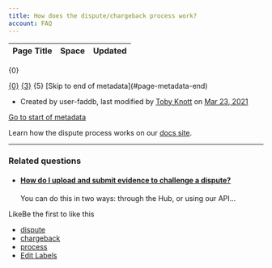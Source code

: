 ```yaml
---
title: How does the dispute/chargeback process work?
account: FAQ 
---
```


<table class="aui"> <thead> <tr class="header"> <th class="search-result-title">Page Title</th> <th class="search-result-space">Space</th> <th class="search-result-date">Updated</th> </tr> </thead> </table> <p class="search-result-count">{0}</p> <tr class="search-result"> <td class="search-result-title"><a href="{1}" class="content-type-{2}"><span>{0}</span></a></td> <td class="search-result-space"><a class="space" href="/display/{4}/" title="{3}">{3}</a></td> <td class="search-result-date"><span class="date" title="{6}">{5}</span></td> </tr> [Skip to end of metadata](#page-metadata-end)

*   Created by user-faddb, last modified by [Toby Knott](    /display/~toby.knott
    ) on [Mar 23, 2021](/pages/diffpagesbyversion.action?pageId=720988&selectedPageVersions=4&selectedPageVersions=5 "Show changes")

[Go to start of metadata](#page-metadata-start)

Learn how the dispute process works on our [docs site](/display/DOCS/How+disputes+work).

  

* * *

### Related questions

*   #### [How do I upload and submit evidence to challenge a dispute?](/pages/viewpage.action?pageId=720990)
    
    You can do this in two ways: through the Hub, or using our API...

LikeBe the first to like this

*   [dispute](/label/FAQ/dispute)
*   [chargeback](/label/FAQ/chargeback)
*   [process](/label/FAQ/process)
*   [Edit Labels](# "Edit Labels (Type 'l')")




